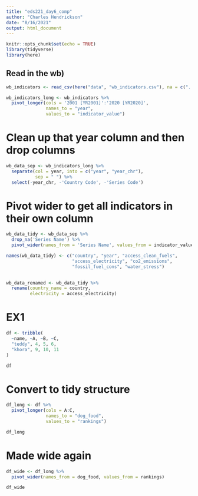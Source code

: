 ```yaml
---
title: "eds221_day6_comp"
author: "Charles Hendrickson"
date: "8/16/2021"
output: html_document
---
```


```r
knitr::opts_chunk$set(echo = TRUE)
library(tidyverse)
library(here)
```

## Read in the wb)

```r
wb_indicators <- read_csv(here("data", "wb_indicators.csv"), na = c("..", ""))

```

```r
wb_indicators_long <- wb_indicators %>%
  pivot_longer(cols = '2001 [YR2001]':'2020 [YR2020]',
               names_to = "year", 
               values_to = "indicator_value")
```

# Clean up that year column and then drop columns 
```r
wb_data_sep <- wb_indicators_long %>% 
  separate(col = year, into = c("year", "year_chr"),
           sep = " ") %>%
  select(-year_chr, -'Country Code', -'Series Code')
```

# Pivot wider to get all indicators in their own column
```r
wb_data_tidy <- wb_data_sep %>% 
  drop_na('Series Name') %>%
  pivot_wider(names_from = 'Series Name', values_from = indicator_value)

names(wb_data_tidy) <- c("country", "year", "access_clean_fuels",
                         "access_electricity", "co2_emissions",
                         "fossil_fuel_cons", "water_stress")
  

wb_data_renamed <- wb_data_tidy %>% 
  rename(country_name = country,
         electricity = access_electricity)

```



# EX1
```r
df <- tribble(
  ~name, ~A, ~B, ~C,
  "teddy", 4, 5, 6,
  "khora", 9, 10, 11
)

df
```

# Convert to tidy structure 
```r
df_long <- df %>% 
  pivot_longer(cols = A:C,
               names_to = "dog_food",
               values_to = "rankings")

df_long


```

# Made wide again

```r
df_wide <- df_long %>% 
  pivot_wider(names_from = dog_food, values_from = rankings)

df_wide

```





























